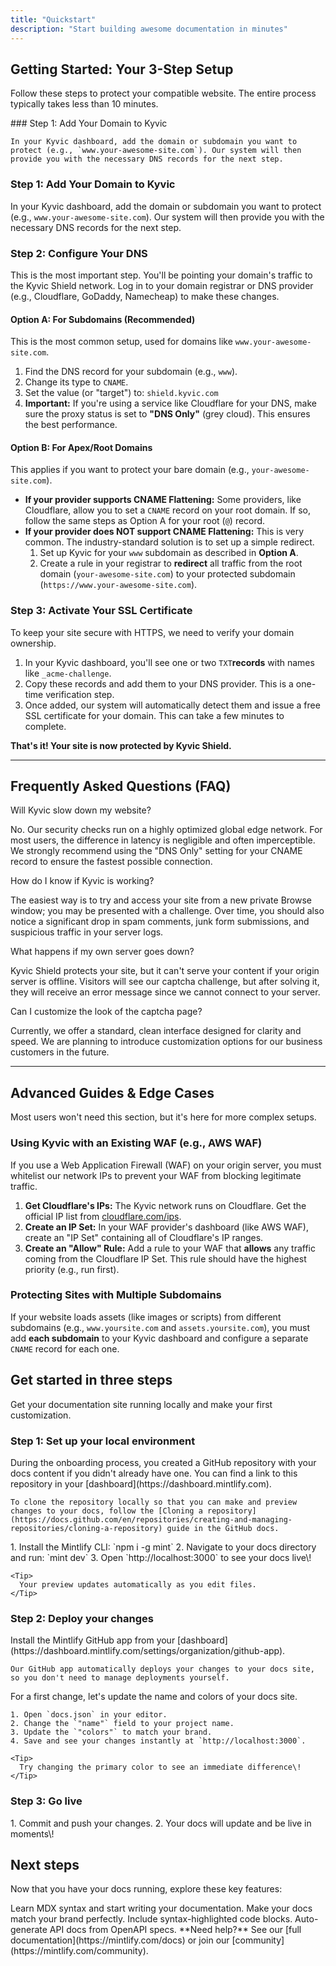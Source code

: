 ```yaml
---
title: "Quickstart"
description: "Start building awesome documentation in minutes"
---
```


## Getting Started: Your 3-Step Setup

Follow these steps to protect your compatible website. The entire process typically takes less than 10 minutes.

<Steps>
  <Step title="New Step">
    ### Step 1: Add Your Domain to Kyvic

    In your Kyvic dashboard, add the domain or subdomain you want to protect (e.g., `www.your-awesome-site.com`). Our system will then provide you with the necessary DNS records for the next step.
  </Step>
</Steps>

### Step 1: Add Your Domain to Kyvic

In your Kyvic dashboard, add the domain or subdomain you want to protect (e.g., `www.your-awesome-site.com`). Our system will then provide you with the necessary DNS records for the next step.

### Step 2: Configure Your DNS

This is the most important step. You'll be pointing your domain's traffic to the Kyvic Shield network. Log in to your domain registrar or DNS provider (e.g., Cloudflare, GoDaddy, Namecheap) to make these changes.

#### **Option A: For Subdomains (Recommended)**

This is the most common setup, used for domains like `www.your-awesome-site.com`.

1. Find the DNS record for your subdomain (e.g., `www`).
2. Change its type to `CNAME`.
3. Set the value (or "target") to: `shield.kyvic.com`
4. **Important:** If you're using a service like Cloudflare for your DNS, make sure the proxy status is set to **"DNS Only"** (grey cloud). This ensures the best performance.

#### **Option B: For Apex/Root Domains**

This applies if you want to protect your bare domain (e.g., `your-awesome-site.com`).

- **If your provider supports CNAME Flattening:** Some providers, like Cloudflare, allow you to set a `CNAME` record on your root domain. If so, follow the same steps as Option A for your root (`@`) record.
- **If your provider does NOT support CNAME Flattening:** This is very common. The industry-standard solution is to set up a simple redirect.
  1. Set up Kyvic for your `www` subdomain as described in **Option A**.
  2. Create a rule in your registrar to **redirect** all traffic from the root domain (`your-awesome-site.com`) to your protected subdomain (`https://www.your-awesome-site.com`).

### Step 3: Activate Your SSL Certificate

To keep your site secure with HTTPS, we need to verify your domain ownership.

1. In your Kyvic dashboard, you'll see one or two `TXT`**records**  with names like `_acme-challenge`.
2. Copy these records and add them to your DNS provider. This is a one-time verification step.
3. Once added, our system will automatically detect them and issue a free SSL certificate for your domain. This can take a few minutes to complete.

**That's it\! Your site is now protected by Kyvic Shield.**

---

## Frequently Asked Questions (FAQ)

Will Kyvic slow down my website?

No. Our security checks run on a highly optimized global edge network. For most users, the difference in latency is negligible and often imperceptible. We strongly recommend using the "DNS Only" setting for your CNAME record to ensure the fastest possible connection.

How do I know if Kyvic is working?

The easiest way is to try and access your site from a new private Browse window; you may be presented with a challenge. Over time, you should also notice a significant drop in spam comments, junk form submissions, and suspicious traffic in your server logs.

What happens if my own server goes down?

Kyvic Shield protects your site, but it can't serve your content if your origin server is offline. Visitors will see our captcha challenge, but after solving it, they will receive an error message since we cannot connect to your server.

Can I customize the look of the captcha page?

Currently, we offer a standard, clean interface designed for clarity and speed. We are planning to introduce customization options for our business customers in the future.

---

## Advanced Guides & Edge Cases

Most users won't need this section, but it's here for more complex setups.

### Using Kyvic with an Existing WAF (e.g., AWS WAF)

If you use a Web Application Firewall (WAF) on your origin server, you must whitelist our network IPs to prevent your WAF from blocking legitimate traffic.

1. **Get Cloudflare's IPs:** The Kyvic network runs on Cloudflare. Get the official IP list from [cloudflare.com/ips](https://www.cloudflare.com/ips).
2. **Create an IP Set:** In your WAF provider's dashboard (like AWS WAF), create an "IP Set" containing all of Cloudflare's IP ranges.
3. **Create an "Allow" Rule:** Add a rule to your WAF that **allows** any traffic coming from the Cloudflare IP Set. This rule should have the highest priority (e.g., run first).

### Protecting Sites with Multiple Subdomains

If your website loads assets (like images or scripts) from different subdomains (e.g., `www.yoursite.com` and `assets.yoursite.com`), you must add **each subdomain** to your Kyvic dashboard and configure a separate `CNAME` record for each one.

## Get started in three steps

Get your documentation site running locally and make your first customization.

### Step 1: Set up your local environment

<AccordionGroup>
  <Accordion title="Clone your docs locally" icon="copy">
    During the onboarding process, you created a GitHub repository with your docs content if you didn't already have one. You can find a link to this repository in your [dashboard](https://dashboard.mintlify.com).

    To clone the repository locally so that you can make and preview changes to your docs, follow the [Cloning a repository](https://docs.github.com/en/repositories/creating-and-managing-repositories/cloning-a-repository) guide in the GitHub docs.
  </Accordion>
  <Accordion title="Start the preview server" icon="rectangle-terminal">
    1. Install the Mintlify CLI: `npm i -g mint`
    2. Navigate to your docs directory and run: `mint dev`
    3. Open `http://localhost:3000` to see your docs live\!

    <Tip>
      Your preview updates automatically as you edit files.
    </Tip>
  </Accordion>
</AccordionGroup>

### Step 2: Deploy your changes

<AccordionGroup>
  <Accordion title="Install our GitHub app" icon="github">
    Install the Mintlify GitHub app from your [dashboard](https://dashboard.mintlify.com/settings/organization/github-app).

    Our GitHub app automatically deploys your changes to your docs site, so you don't need to manage deployments yourself.
  </Accordion>
  <Accordion title="Update your site name and colors" icon="palette">
    For a first change, let's update the name and colors of your docs site.

    1. Open `docs.json` in your editor.
    2. Change the `"name"` field to your project name.
    3. Update the `"colors"` to match your brand.
    4. Save and see your changes instantly at `http://localhost:3000`.

    <Tip>
      Try changing the primary color to see an immediate difference\!
    </Tip>
  </Accordion>
</AccordionGroup>

### Step 3: Go live

<Accordion title="Publish your docs" icon="rocket">
  1. Commit and push your changes.
  2. Your docs will update and be live in moments\!
</Accordion>

## Next steps

Now that you have your docs running, explore these key features:

<CardGroup cols={2}>
  <Card title="Write Content" icon="pen-to-square" href="/essentials/markdown">
    Learn MDX syntax and start writing your documentation.
  </Card>
  <Card title="Customize style" icon="palette" href="/essentials/settings">
    Make your docs match your brand perfectly.
  </Card>
  <Card title="Add code examples" icon="square-code" href="/essentials/code">
    Include syntax-highlighted code blocks.
  </Card>
  <Card title="API documentation" icon="code" href="/api-reference/introduction">
    Auto-generate API docs from OpenAPI specs.
  </Card>
</CardGroup>

<Note>
  **Need help?** See our [full documentation](https://mintlify.com/docs) or join our [community](https://mintlify.com/community).
</Note>